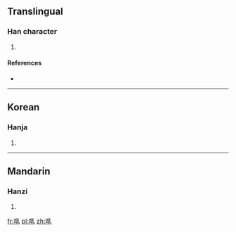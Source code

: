 ==Translingual==

===Han character===
{{Han char|rn=30|rad=口|as=08|sn=11|four=|canj=口月木山 (RBDU)}}

# {{defn|Han|sort=口08}}

====References====
* {{Han ref|kx=0194.220|dkj=03793|dj=0414.270|hdz=10643.050|uh=5542|ud=21826}}

----

==Korean==

===Hanja===
{{ko-hanja|hangeul=뇨|rv=nyo|mr=nyo}}

# {{defn|lang=ko|sort=口08}}

----

==Mandarin==

===Hanzi===
{{cmn-hanzi|pin=[[nòu]] ([[nou4]]), [[zhòu]] ([[zhou4]])|wg=nou<sup>4</sup>, chou<sup>4</sup>}}

# {{defn|lang=cmn|sort=口08}}

[[fr:啂]]
[[pl:啂]]
[[zh:啂]]